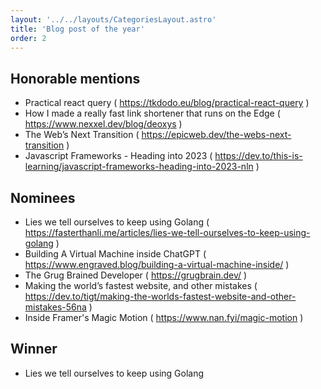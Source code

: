 ```yaml
---
layout: '../../layouts/CategoriesLayout.astro'
title: 'Blog post of the year'
order: 2
---
```



## Honorable mentions

- Practical react query ( https://tkdodo.eu/blog/practical-react-query )
- How I made a really fast link shortener that runs on the Edge ( https://www.nexxel.dev/blog/deoxys )
- The Web’s Next Transition ( https://epicweb.dev/the-webs-next-transition )
- Javascript Frameworks - Heading into 2023 ( https://dev.to/this-is-learning/javascript-frameworks-heading-into-2023-nln )


## Nominees

- Lies we tell ourselves to keep using Golang ( https://fasterthanli.me/articles/lies-we-tell-ourselves-to-keep-using-golang )
- Building A Virtual Machine inside ChatGPT ( https://www.engraved.blog/building-a-virtual-machine-inside/ )
- The Grug Brained Developer ( https://grugbrain.dev/ )
- Making the world’s fastest website, and other mistakes ( https://dev.to/tigt/making-the-worlds-fastest-website-and-other-mistakes-56na )
- Inside Framer's Magic Motion ( https://www.nan.fyi/magic-motion )

## Winner

- Lies we tell ourselves to keep using Golang
